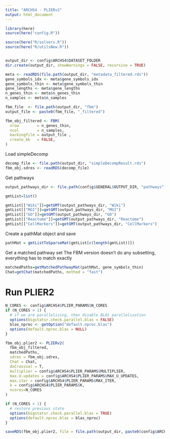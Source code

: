 ```yaml
---
title: "ARCHS4 - PLIERv2"
output: html_document
---
```


```r
library(here)
source(here("config.R"))
```

```r
source(here("R/solvers.R"))
source(here("R/utilsNew.R"))
```

```r

```

```r
output_dir <- config$ARCHS4$DATASET_FOLDER
dir.create(output_dir, showWarnings = FALSE, recursive = TRUE)
```

```r
meta <- readRDS(file.path(output_dir, "metadata_filtered.rds"))
gene_symbols_idx <- meta$gene_symbols_idx
gene_symbols_thin <- meta$gene_symbols_thin
gene_lengths <- meta$gene_lengths
n_genes_thin <- meta$n_genes_thin
n_samples <- meta$n_samples
```


```r
fbm_file  <- file.path(output_dir, "fbm")
output_file <- paste0(fbm_file, "_filtered")

fbm_obj_filtered <- FBM(
  nrow        = n_genes_thin,
  ncol        = n_samples,
  backingfile = output_file ,
  create_bk   = FALSE,
)
```

Load simpleDecomp

```r
decomp_file <- file.path(output_dir, "simpleDecompResult.rds")
fbm_obj.sdres <- readRDS(decomp_file)
```

Get pathways

```r
output_pathways_dir <- file.path(config$GENERAL$OUTPUT_DIR, "pathways")

gmtList=list()

gmtList[["Wiki"]]=getGMT(output_pathways_dir, "Wiki")
gmtList[["MGI"]]=getGMT(output_pathways_dir, "MGI")
gmtList[["GO"]]=getGMT(output_pathways_dir, "GO")
gmtList[["Reactome"]]=getGMT(output_pathways_dir, "Reactome")
gmtList[["CellMarkers"]]=getGMT(output_pathways_dir, "CellMarkers")
```

Create a pathMat object and save
```r
pathMat = gmtListToSparseMat(gmtList[c(length(gmtList))])
```

Get a matched pathway set
The FBM version doesn't do any subsetting, everything has to match exactly

```r
matchedPaths=getMatchedPathwayMat(pathMat, gene_symbols_thin)
Chat=getChat(matchedPaths, method = "fast")
```

# Run PLIER2

```r
N_CORES <- config$ARCHS4$PLIER_PARAMS$N_CORES
if (N_CORES > 1) {
  # if we are parallelizing, then disable BLAS parallelization
  options(bigstatsr.check.parallel.blas = FALSE)
  blas_nproc <- getOption("default.nproc.blas")
  options(default.nproc.blas = NULL)
}

fbm_obj.plier2 <- PLIERv2(
  fbm_obj_filtered,
  matchedPaths,
  sdres = fbm_obj.sdres,
  Chat = Chat,
  doCrossval = T,
  multiplier = config$ARCHS4$PLIER_PARAMS$MULTIPLIER,
  max.U.updates = config$ARCHS4$PLIER_PARAMS$MAX_U_UPDATES,
  max.iter = config$ARCHS4$PLIER_PARAMS$MAX_ITER,
  k = config$ARCHS4$PLIER_PARAMS$K,
  ncores=N_CORES
)

if (N_CORES > 1) {
  # restore previous state
  options(bigstatsr.check.parallel.blas = TRUE)
  options(default.nproc.blas = blas_nproc)
}

saveRDS(fbm_obj.plier2, file = file.path(output_dir, paste0(config$ARCHS4$DATASET_NAME, "_PLIER2.rds")))
```

